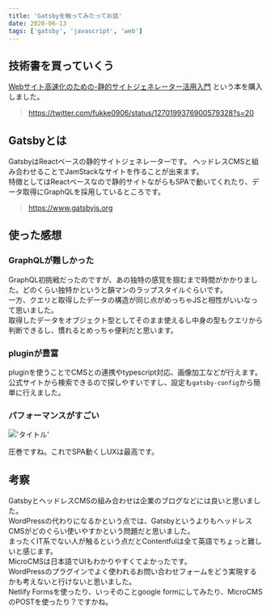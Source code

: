 ```yaml
---
title: 'Gatsbyを触ってみたってお話'
date: 2020-06-13
tags: ['gatsby', 'javascript', 'web']
---
```


## 技術書を買っていくう

[Webサイト高速化のための-静的サイトジェネレーター活用入門](https://www.amazon.co.jp/【特典付き-】Webサイト高速化のための-静的サイトジェネレーター活用入門-Compass-Booksシリーズ/dp/4839973008)
という本を購入しました。

> https://twitter.com/fukke0906/status/1270199376900579328?s=20

## Gatsbyとは

GatsbyはReactベースの静的サイトジェネレーターです。 ヘッドレスCMSと組み合わせることでJamStackなサイトを作ることが出来ます。\
特徴としてはReactベースなので静的サイトながらもSPAで動いてくれたり、データ取得にGraphQLを採用しているところです。

> https://www.gatsbyjs.org

## 使った感想

### GraphQLが難しかった

GraphQL初挑戦だったのですが、あの独特の感覚を掴むまで時間がかかりました。どのくらい独特かというと韻マンのラップスタイルぐらいです。\
一方、クエリと取得したデータの構造が同じ点がめっちゃJSと相性がいいなって思いました。\
取得したデータをオブジェクト型としてそのまま使えるし中身の型もクエリから判断できるし、慣れるとめっちゃ便利だと思います。

### pluginが豊富

pluginを使うことでCMSとの連携やtypescript対応、画像加工などが行えます。\
公式サイトから検索できるので探しやすいですし、設定も`gatsby-config`から簡単に行えました。

### パフォーマンスがすごい

!['タイトル'](./images/20200613-1.png)

圧巻ですね。これでSPA動くしUXは最高です。

## 考察

GatsbyとヘッドレスCMSの組み合わせは企業のブログなどには良いと思いました。\
WordPressの代わりになるかという点では、GatsbyというよりもヘッドレスCMSがどのぐらい使いやすかという問題だと思いました。\
まったくIT系でない人が触るという点だとContentfulは全て英語でちょっと難しいと感じます。\
MicroCMSは日本語でUIもわかりやすくてよかったです。\
WordPressのプラグインでよく使われるお問い合わせフォームをどう実現するかも考えないと行けないと思いました。\
Netlify Formsを使ったり、いっそのことgoogle formにしてみたり、MicroCMSのPOSTを使ったり？ですかね。
